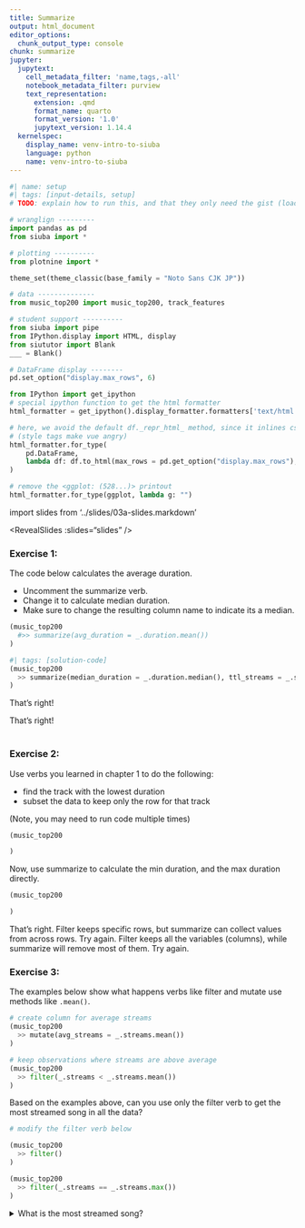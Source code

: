 ```yaml
---
title: Summarize
output: html_document
editor_options:
  chunk_output_type: console
chunk: summarize
jupyter:
  jupytext:
    cell_metadata_filter: 'name,tags,-all'
    notebook_metadata_filter: purview
    text_representation:
      extension: .qmd
      format_name: quarto
      format_version: '1.0'
      jupytext_version: 1.14.4
  kernelspec:
    display_name: venv-intro-to-siuba
    language: python
    name: venv-intro-to-siuba
---
```


```python
#| name: setup
#| tags: [input-details, setup]
# TODO: explain how to run this, and that they only need the gist (loads tools)

# wranglign ---------
import pandas as pd
from siuba import *

# plotting ----------
from plotnine import *

theme_set(theme_classic(base_family = "Noto Sans CJK JP"))

# data --------------
from music_top200 import music_top200, track_features

# student support ----------
from siuba import pipe
from IPython.display import HTML, display
from siututor import Blank
___ = Blank()

# DataFrame display --------
pd.set_option("display.max_rows", 6)

from IPython import get_ipython
# special ipython function to get the html formatter
html_formatter = get_ipython().display_formatter.formatters['text/html']

# here, we avoid the default df._repr_html_ method, since it inlines css
# (style tags make vue angry)
html_formatter.for_type(
    pd.DataFrame,
    lambda df: df.to_html(max_rows = pd.get_option("display.max_rows"), show_dimensions = True)
)

# remove the <ggplot: (528...)> printout
html_formatter.for_type(ggplot, lambda g: "")
```


import slides from '../slides/03a-slides.markdown'

<RevealSlides :slides="slides" />

### Exercise 1:

The code below calculates the average duration.

* Uncomment the summarize verb.
* Change it to calculate median duration.
* Make sure to change the resulting column name to indicate its a median.

```python
(music_top200
  #>> summarize(avg_duration = _.duration.mean())
)
```

```python
#| tags: [solution-code]
(music_top200
  >> summarize(median_duration = _.duration.median(), ttl_streams = _.streams.sum())
)
```

<prompt-expandable header="What is the median duration?">
<q-multiple-choice>
  <q-opt text="205.990"><span></span></q-opt>
  <q-opt text="65.631"><span></span></q-opt>
  <q-opt text="201.084"><span>That's right!</span></q-opt>
  <q-opt text="851.871"><span></span></q-opt>  
</q-multiple-choice>
</prompt-expandable>

<prompt-expandable header="Add a second argument to summarize, which calculates the sum of streams. How large is it?">
<q-multiple-choice>
  <q-opt text="30,182,252"><span></span></q-opt>
  <q-opt text="301,822,525"><span>That's right!</span></q-opt>  
  <q-opt text="451,822,525"><span></span></q-opt>
  <q-opt text="45,182,252"><span></span></q-opt>  
</q-multiple-choice>
</prompt-expandable>

### Exercise 2:

Use verbs you learned in chapter 1 to do the following:

* find the track with the lowest duration
* subset the data to keep only the row for that track

(Note, you may need to run code multiple times)

```python
(music_top200

)
```

Now, use summarize to calculate the min duration, and the max duration directly.

```python
(music_top200

)
```

<prompt-expandable header="Why would you use summarize like this, rather than the arrange and filter approach?">

<q-multiple-choice>
  <q-opt text="The min and max values might be in different observations (rows)."><span>That's right. Filter keeps specific rows, but summarize can collect values from across rows.</span></q-opt>
  <q-opt text="It keeps more of the original data."><span>Try again. Filter keeps all the variables (columns), while summarize will remove most of them.</span></q-opt>
  <q-opt text="The arrange and filter approach can do anything summarize can."><span>Try again.</span></q-opt>
</q-multiple-choice>

</prompt-expandable>

### Exercise 3:

The examples below show what happens verbs like filter and mutate use methods like `.mean()`.

```python
# create column for average streams
(music_top200
  >> mutate(avg_streams = _.streams.mean())
)
```

```python
# keep observations where streams are above average
(music_top200
  >> filter(_.streams < _.streams.mean())
)
```

Based on the examples above, can you use only the filter verb to get the most streamed song in all the data?

```python
# modify the filter verb below

(music_top200
  >> filter()
)
```

```python
(music_top200
  >> filter(_.streams == _.streams.max())
)
```

<details><summary>What is the most streamed song?</summary>The Box by Roddy Ricch</details>
